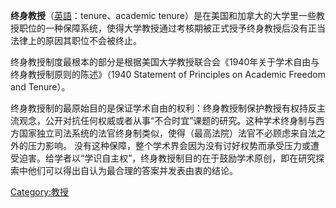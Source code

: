 {{多個問題|
{{original research|time=2015-10-16T04:30:08+00:00}}
{{expand|time=2015-10-14T23:54:04+00:00}}
{{unreferenced|time=2015-10-14T23:54:04+00:00}}
}}
'''终身教授'''（[[英語|英語]]：tenure、academic tenure）是在美国和加拿大的大学里一些教授职位的一种保障系统，使得大学教授通过考核期被正式授予终身教授后没有正当法律上的原因其职位不会被终止。

终身教授制度最根本的部分是根据美国大学教授联合会《1940年关于学术自由与终身教授制原则的陈述》（1940 Statement of Principles on Academic Freedom and Tenure）。

终身教授制的最原始目的是保证学术自由的权利：终身教授制保护教授有权持反主流观念，公开对抗任何权威或者从事“不合时宜”课题的研究。这种学术终身制与西方国家独立司法系统{{里}}的法官终身制类似，使得（最高法院）法官不必顾虑来自法之外的压力影响。 没有这种保障，整个学术界会因为没有讨好权势而承受压力或遭受迫害。给学者以“学识自主权”，终身教授制目的在于鼓励学术原创，即在研究探索中他们可以得出自认为最合理的答案并发表由衷的结论。

{{学位}}

[[Category:教授|Category:教授]]